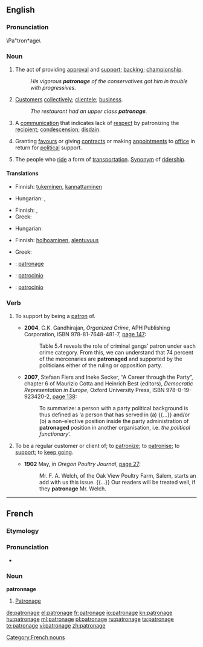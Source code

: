 {{wikipedia}}
==English==

===Pronunciation===
\Pa"tron*age\

===Noun===
{{en-noun}}

# The act of providing [[approval]] and [[support]]; [[backing]]; [[championship]].
#: ''His vigorous '''patronage''' of the conservatives got him in trouble with progressives.''
# [[customer|Customer]]s [[collectively]];  [[clientele]]; [[business]].
#: ''The restaurant had an upper class '''patronage'''.''
# A [[communication]] that indicates lack of [[respect]] by patronizing the [[recipient]]; [[condescension]]; [[disdain]].
# {{politics}} Granting [[favour]]s or giving [[contract]]s or making [[appointment]]s to [[office]] in return for [[political]] support.
# The people who [[ride]] a form of [[transportation]]. [[Synonym]] of [[ridership]].

====Translations====
{{trans-top|the act of providing approval and support}}
* Finnish: [[tukeminen]], [[kannattaminen]]
{{trans-mid}}
* Hungarian: {{t-|hu|pártfogás}}, {{t-|hu|patronázs}}
{{trans-bottom}}

{{trans-top|customers collectively; clientele; business}}
* Finnish: {{t-|fi|asiakaskunta}}, {{t-|fi|asiakkaat|p}}
* Greek: {{t+|el|πελατεία|f|sc=Grek}}
{{trans-mid}}
* Hungarian: {{t+|hu|vevőkör}}
{{trans-bottom}}

{{trans-top|a communication that indicates lack of respect by patronizing the recipient}}
* Finnish: [[holhoaminen]], [[alentuvuus]]
{{trans-mid}}
* Greek: {{t|el|πατρονάρισμα|n|sc=Grek}}
{{trans-bottom}}

{{trans-top|granting favours or giving contracts or making appointments to office in return for political support}}
{{trans-mid}}
{{trans-bottom}}

{{trans-top|the business given to a commercial establishment by its customers; trade}}
{{trans-mid}}
{{trans-bottom}}

{{checktrans-top}}
* {{ttbc|French}}: [[patronage]] {{m}}
{{checktrans-mid}}
* {{ttbc|Italian}}: [[patrocinio]] {{m}}
* {{ttbc|Spanish}}: [[patrocinio]] {{m}}
{{checktrans-bottom}}

===Verb===
{{en-verb|patronag|es}}
{{rfv}}
{{rfquote}}

# {{transitive}} To support by being a [[patron]] of.
#* '''2004''', C.K. Gandhirajan, ''Organized Crime'', APH Publishing Corporation, ISBN 978-81-7648-481-7, [http://books.google.com/books?id=ohyhsmWmelAC&pg=PA147&dq=patronaged page 147]:
#*: Table 5.4 reveals the role of criminal gangs’ patron under each crime category. From this, we can understand that 74 percent of the mercenaries are '''patronaged''' and supported by the politicians either of the ruling or opposition party.
#* '''2007''', Stefaan Fiers and Ineke Secker, “A Career through the Party”, chapter 6 of Maurizio Cotta and Heinrich Best (editors), ''Democratic Representation in Europe'', Oxford University Press, ISBN 978-0-19-923420-2, [http://books.google.com/books?id=EtetpwF-xHMC&pg=PA138&dq=patronaged page 138]:
#*: To summarize: a person with a party political background is thus defined as ‘a person that has served in (a) {{...}} and/or (b) a non-elective position inside the party administration of '''patronaged''' position in another organisation, i.e. ''the political functionary''’.
# {{transitive}} To be a regular customer or client of; to [[patronize]]; to [[patronise]]; to [[support]]; to [[keep going]].
#* '''1902''' May, in ''Oregon Poultry Journal'', [http://books.google.com/books?id=flRMAAAAYAAJ&pg=PA27&dq=patronage page 27]:
#*: Mr. F. A. Welch, of the Oak View Poultry Farm, Salem, starts an add with us this issue. {{...}} Our readers will be treated well, if they '''patronage''' Mr. Welch.

----

==French==

===Etymology===
{{suffix|patron|age}}

===Pronunciation===
* {{audio|Fr-patronage.ogg|audio}}

===Noun===
'''patronnage'''

# [[#English|Patronage]]

[[Category:French nouns]]

[[de:patronage]]
[[el:patronage]]
[[fr:patronage]]
[[io:patronage]]
[[kn:patronage]]
[[hu:patronage]]
[[ml:patronage]]
[[pl:patronage]]
[[ru:patronage]]
[[ta:patronage]]
[[te:patronage]]
[[vi:patronage]]
[[zh:patronage]]